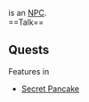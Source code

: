 {{Npc
 |area=Incarnam
 |loc=Fields
 |coords=[-1,-4]
 |details=
 |options=[[{{PAGENAME}}#Talk|Talk]]
}}
'''{{PAGENAME}}''' is an [[NPC]].
<br style="clear:both" />
==Talk==
{{dialog|text=With all these new, starving souls disembarking every day, I need to knead, constantly
; Find out about the profession.
I till the earth to grow cereals and I'm also a baker. I also like to make treats in my spare time. I like to give out homemade sweets when the children are well-behaved. So, as you can see, I am very busy!
; Ask how to process grains and bake bread.
Bread is a staple food for many adventurers. It's made from grain and other ingredients that alter its texture and flavour. You need an oven to bake and most workshops usually have one available.<br>
THe peasants also use millstones to create flour from cereals harvested from the fields.
; Say thank you for this information.
}}

==Quests==
; Features in
* [[Secret Pancake]]
